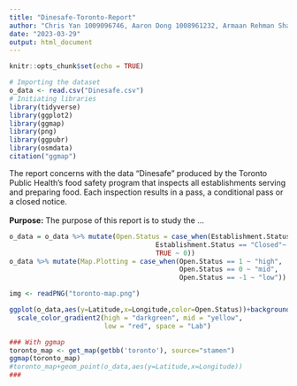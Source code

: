 ```yaml
---
title: "Dinesafe-Toronto-Report"
author: "Chris Yan 1009096746, Aaron Dong 1008961232, Armaan Rehman Shah 1009641309"
date: "2023-03-29"
output: html_document
---
```


```r
knitr::opts_chunk$set(echo = TRUE)
```

```r
# Importing the dataset
o_data <- read.csv("Dinesafe.csv")
# Initiating libraries
library(tidyverse)
library(ggplot2)
library(ggmap)
library(png)
library(ggpubr)
library(osmdata)
citation("ggmap")
```
The report concerns with the data "Dinesafe" produced by the Toronto Public Health’s food safety program that inspects all establishments serving and preparing food. Each inspection results in a pass, a conditional pass or a closed notice.
\
\
**Purpose:** The purpose of this report is to study the ...

```r
o_data = o_data %>% mutate(Open.Status = case_when(Establishment.Status == "Pass" ~ 1,
                                     Establishment.Status == "Closed"~ -1,
                                     TRUE ~ 0))
o_data %>% mutate(Map.Plotting = case_when(Open.Status == 1 ~ "high",
                                           Open.Status == 0 ~ "mid",
                                           Open.Status == -1 ~ "low"))

img <- readPNG("toronto-map.png")

ggplot(o_data,aes(y=Latitude,x=Longitude,color=Open.Status))+background_image(img)+geom_point(alpha = 0.05)+
  scale_color_gradient2(high = "darkgreen", mid = "yellow",
                        low = "red", space = "Lab")

### With ggmap
toronto_map <- get_map(getbb('toronto'), source="stamen")
ggmap(toronto_map)
#toronto_map+geom_point(o_data,aes(y=Latitude,x=Longitude))
###
```